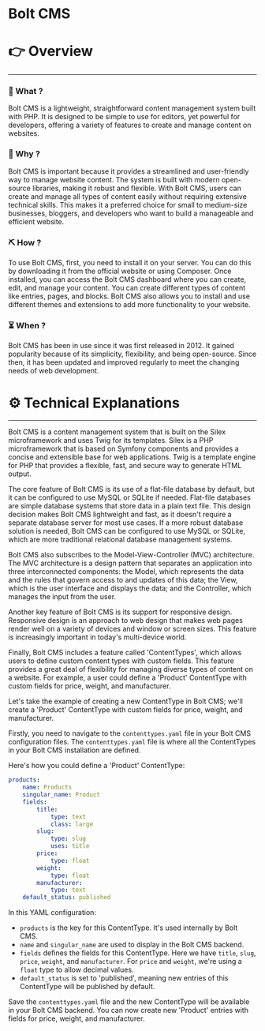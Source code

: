 # Bolt CMS


# 👉 Overview

---

### 👀 What ?

Bolt CMS is a lightweight, straightforward content management system built with PHP. It is designed to be simple to use for editors, yet powerful for developers, offering a variety of features to create and manage content on websites.


### 🧐 Why ?

Bolt CMS is important because it provides a streamlined and user-friendly way to manage website content. The system is built with modern open-source libraries, making it robust and flexible. With Bolt CMS, users can create and manage all types of content easily without requiring extensive technical skills. This makes it a preferred choice for small to medium-size businesses, bloggers, and developers who want to build a manageable and efficient website.


### ⛏️ How ?

To use Bolt CMS, first, you need to install it on your server. You can do this by downloading it from the official website or using Composer. Once installed, you can access the Bolt CMS dashboard where you can create, edit, and manage your content. You can create different types of content like entries, pages, and blocks. Bolt CMS also allows you to install and use different themes and extensions to add more functionality to your website.


### ⏳ When ?

Bolt CMS has been in use since it was first released in 2012. It gained popularity because of its simplicity, flexibility, and being open-source. Since then, it has been updated and improved regularly to meet the changing needs of web development.


# ⚙️ Technical Explanations

---

Bolt CMS is a content management system that is built on the Silex microframework and uses Twig for its templates. Silex is a PHP microframework that is based on Symfony components and provides a concise and extensible base for web applications. Twig is a template engine for PHP that provides a flexible, fast, and secure way to generate HTML output.

The core feature of Bolt CMS is its use of a flat-file database by default, but it can be configured to use MySQL or SQLite if needed. Flat-file databases are simple database systems that store data in a plain text file. This design decision makes Bolt CMS lightweight and fast, as it doesn't require a separate database server for most use cases. If a more robust database solution is needed, Bolt CMS can be configured to use MySQL or SQLite, which are more traditional relational database management systems.

Bolt CMS also subscribes to the Model-View-Controller (MVC) architecture. The MVC architecture is a design pattern that separates an application into three interconnected components: the Model, which represents the data and the rules that govern access to and updates of this data; the View, which is the user interface and displays the data; and the Controller, which manages the input from the user.

Another key feature of Bolt CMS is its support for responsive design. Responsive design is an approach to web design that makes web pages render well on a variety of devices and window or screen sizes. This feature is increasingly important in today's multi-device world.

Finally, Bolt CMS includes a feature called 'ContentTypes', which allows users to define custom content types with custom fields. This feature provides a great deal of flexibility for managing diverse types of content on a website. For example, a user could define a 'Product' ContentType with custom fields for price, weight, and manufacturer.

Let's take the example of creating a new ContentType in Bolt CMS; we'll create a 'Product' ContentType with custom fields for price, weight, and manufacturer.

Firstly, you need to navigate to the `contenttypes.yaml` file in your Bolt CMS configuration files. The `contenttypes.yaml` file is where all the ContentTypes in your Bolt CMS installation are defined.

Here's how you could define a 'Product' ContentType:

```yaml
products:
    name: Products
    singular_name: Product
    fields:
        title:
            type: text
            class: large
        slug:
            type: slug
            uses: title
        price:
            type: float
        weight:
            type: float
        manufacturer:
            type: text
    default_status: published

```

In this YAML configuration:

- `products` is the key for this ContentType. It's used internally by Bolt CMS.
- `name` and `singular_name` are used to display in the Bolt CMS backend.
- `fields` defines the fields for this ContentType. Here we have `title`, `slug`, `price`, `weight`, and `manufacturer`. For `price` and `weight`, we're using a `float` type to allow decimal values.
- `default_status` is set to 'published', meaning new entries of this ContentType will be published by default.

Save the `contenttypes.yaml` file and the new ContentType will be available in your Bolt CMS backend. You can now create new 'Product' entries with fields for price, weight, and manufacturer.
